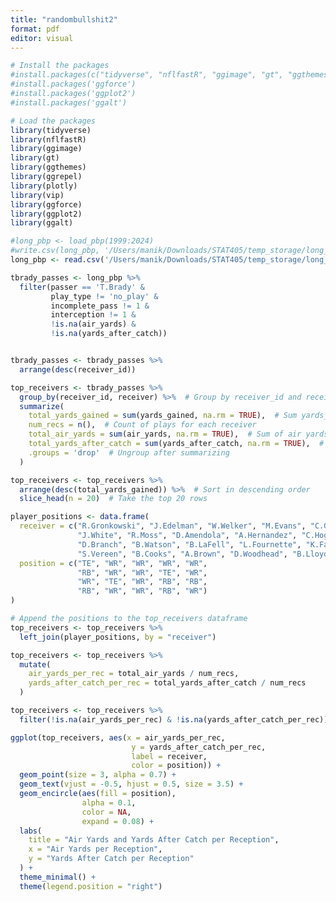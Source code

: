 ```yaml
---
title: "randombullshit2"
format: pdf
editor: visual
---
```


```r
# Install the packages
#install.packages(c("tidyverse", "nflfastR", "ggimage", "gt", "ggthemes", "ggrepel", "plotly", "vip"))
#install.packages('ggforce')
#install.packages('ggplot2')
#install.packages('ggalt')

# Load the packages
library(tidyverse)
library(nflfastR)
library(ggimage)
library(gt)
library(ggthemes)
library(ggrepel)
library(plotly)
library(vip)
library(ggforce)
library(ggplot2)
library(ggalt)
```

```r
#long_pbp <- load_pbp(1999:2024)
#write.csv(long_pbp, '/Users/manik/Downloads/STAT405/temp_storage/long_pbp.csv')
long_pbp <- read.csv('/Users/manik/Downloads/STAT405/temp_storage/long_pbp.csv')
```

```r
tbrady_passes <- long_pbp %>%
  filter(passer == 'T.Brady' & 
         play_type != 'no_play' & 
         incomplete_pass != 1 & 
         interception != 1 & 
         !is.na(air_yards) & 
         !is.na(yards_after_catch))


tbrady_passes <- tbrady_passes %>%
  arrange(desc(receiver_id))

top_receivers <- tbrady_passes %>%
  group_by(receiver_id, receiver) %>%  # Group by receiver_id and receiver
  summarize(
    total_yards_gained = sum(yards_gained, na.rm = TRUE),  # Sum yards_gained
    num_recs = n(),  # Count of plays for each receiver
    total_air_yards = sum(air_yards, na.rm = TRUE),  # Sum of air yards
    total_yards_after_catch = sum(yards_after_catch, na.rm = TRUE),  # Sum of yards after catch
    .groups = 'drop'  # Ungroup after summarizing
  )

top_receivers <- top_receivers %>%
  arrange(desc(total_yards_gained)) %>%  # Sort in descending order
  slice_head(n = 20)  # Take the top 20 rows

player_positions <- data.frame(
  receiver = c("R.Gronkowski", "J.Edelman", "W.Welker", "M.Evans", "C.Godwin", 
               "J.White", "R.Moss", "D.Amendola", "A.Hernandez", "C.Hogan", 
               "D.Branch", "B.Watson", "B.LaFell", "L.Fournette", "K.Faulk", 
               "S.Vereen", "B.Cooks", "A.Brown", "D.Woodhead", "B.Lloyd"),
  position = c("TE", "WR", "WR", "WR", "WR", 
               "RB", "WR", "WR", "TE", "WR", 
               "WR", "TE", "WR", "RB", "RB", 
               "RB", "WR", "WR", "RB", "WR")
)

# Append the positions to the top_receivers dataframe
top_receivers <- top_receivers %>%
  left_join(player_positions, by = "receiver")

top_receivers <- top_receivers %>%
  mutate(
    air_yards_per_rec = total_air_yards / num_recs,
    yards_after_catch_per_rec = total_yards_after_catch / num_recs
  )

top_receivers <- top_receivers %>%
  filter(!is.na(air_yards_per_rec) & !is.na(yards_after_catch_per_rec))

ggplot(top_receivers, aes(x = air_yards_per_rec, 
                           y = yards_after_catch_per_rec, 
                           label = receiver, 
                           color = position)) +
  geom_point(size = 3, alpha = 0.7) +
  geom_text(vjust = -0.5, hjust = 0.5, size = 3.5) +
  geom_encircle(aes(fill = position), 
                alpha = 0.1, 
                color = NA, 
                expand = 0.08) +
  labs(
    title = "Air Yards and Yards After Catch per Reception",
    x = "Air Yards per Reception",
    y = "Yards After Catch per Reception"
  ) +
  theme_minimal() +
  theme(legend.position = "right")

```
